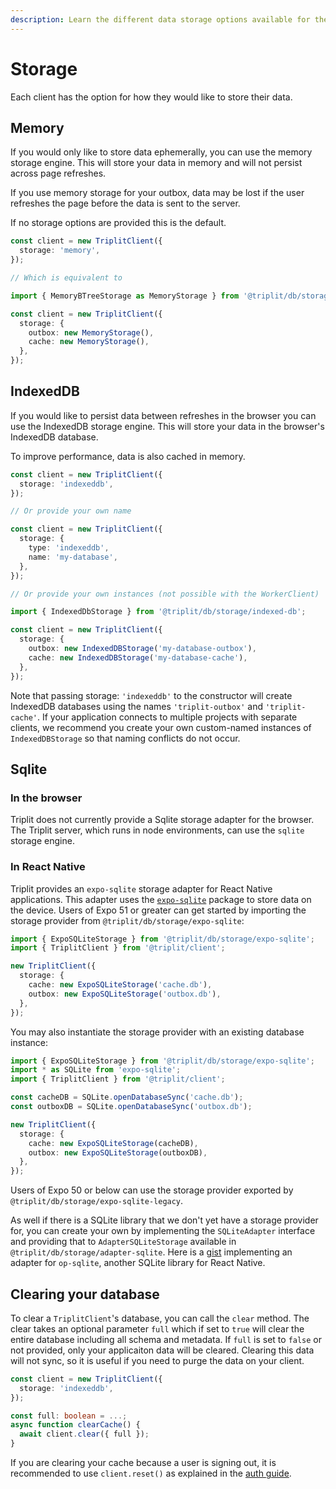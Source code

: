 ```yaml
---
description: Learn the different data storage options available for the Triplit client.
---
```


# Storage

Each client has the option for how they would like to store their data.

## Memory

If you would only like to store data ephemerally, you can use the memory storage engine. This will store your data in memory and will not persist across page refreshes.

If you use memory storage for your outbox, data may be lost if the user refreshes the page before the data is sent to the server.

If no storage options are provided this is the default.

```typescript
const client = new TriplitClient({
  storage: 'memory',
});

// Which is equivalent to

import { MemoryBTreeStorage as MemoryStorage } from '@triplit/db/storage/memory-btree';

const client = new TriplitClient({
  storage: {
    outbox: new MemoryStorage(),
    cache: new MemoryStorage(),
  },
});
```

## IndexedDB

If you would like to persist data between refreshes in the browser you can use the IndexedDB storage engine. This will store your data in the browser's IndexedDB database.

To improve performance, data is also cached in memory.

```typescript
const client = new TriplitClient({
  storage: 'indexeddb',
});

// Or provide your own name

const client = new TriplitClient({
  storage: {
    type: 'indexeddb',
    name: 'my-database',
  },
});

// Or provide your own instances (not possible with the WorkerClient)

import { IndexedDbStorage } from '@triplit/db/storage/indexed-db';

const client = new TriplitClient({
  storage: {
    outbox: new IndexedDBStorage('my-database-outbox'),
    cache: new IndexedDBStorage('my-database-cache'),
  },
});
```

Note that passing storage: `'indexeddb'` to the constructor will create IndexedDB databases using the names `'triplit-outbox'` and `'triplit-cache'`. If your application connects to multiple projects with separate clients, we recommend you create your own custom-named instances of `IndexedDBStorage` so that naming conflicts do not occur.

## Sqlite

### In the browser

Triplit does not currently provide a Sqlite storage adapter for the browser. The Triplit server, which runs in node environments, can use the `sqlite` storage engine.

### In React Native

Triplit provides an `expo-sqlite` storage adapter for React Native applications. This adapter uses the [`expo-sqlite`](https://docs.expo.dev/versions/latest/sdk/sqlite/) package to store data on the device. Users of Expo 51 or greater can get started by importing the storage provider from `@triplit/db/storage/expo-sqlite`:

```ts
import { ExpoSQLiteStorage } from '@triplit/db/storage/expo-sqlite';
import { TriplitClient } from '@triplit/client';

new TriplitClient({
  storage: {
    cache: new ExpoSQLiteStorage('cache.db'),
    outbox: new ExpoSQLiteStorage('outbox.db'),
  },
});
```

You may also instantiate the storage provider with an existing database instance:

```ts
import { ExpoSQLiteStorage } from '@triplit/db/storage/expo-sqlite';
import * as SQLite from 'expo-sqlite';
import { TriplitClient } from '@triplit/client';

const cacheDB = SQLite.openDatabaseSync('cache.db');
const outboxDB = SQLite.openDatabaseSync('outbox.db');

new TriplitClient({
  storage: {
    cache: new ExpoSQLiteStorage(cacheDB),
    outbox: new ExpoSQLiteStorage(outboxDB),
  },
});
```

Users of Expo 50 or below can use the storage provider exported by `@triplit/db/storage/expo-sqlite-legacy`.

As well if there is a SQLite library that we don't yet have a storage provider for, you can create your own by implementing the `SQLiteAdapter` interface and providing that to `AdapterSQLiteStorage` available in `@triplit/db/storage/adapter-sqlite`. Here is a [gist](https://gist.github.com/wernst/9a1a42a7bb95bc2268b38612e9ee4339) implementing an adapter for `op-sqlite`, another SQLite library for React Native.

## Clearing your database

To clear a `TriplitClient`'s database, you can call the `clear` method. The clear takes an optional parameter `full` which if set to `true` will clear the entire database including all schema and metadata. If `full` is set to `false` or not provided, only your applicaiton data will be cleared. Clearing this data will not sync, so it is useful if you need to purge the data on your client.

```typescript
const client = new TriplitClient({
  storage: 'indexeddb',
});

const full: boolean = ...;
async function clearCache() {
  await client.clear({ full });
}
```

If you are clearing your cache because a user is signing out, it is recommended to use `client.reset()` as explained in the [auth guide](/auth#changing-users).

